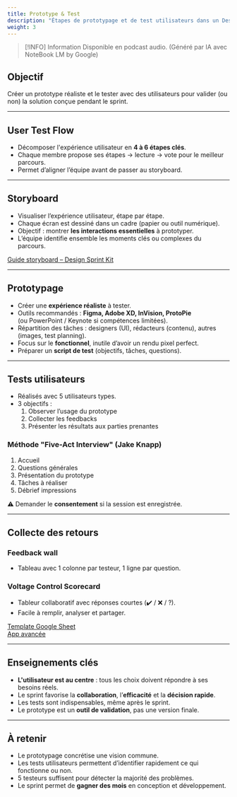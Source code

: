 ```yaml
---
title: Prototype & Test
description: "Étapes de prototypage et de test utilisateurs dans un Design Sprint."
weight: 3
---
```



> [!INFO] Information
> Disponible en podcast audio. (Généré par IA avec NoteBook LM by Google)

<SrtPlayer
  client:only="react"
  audioSrc="/podcasts/design-sprint/storyboarding-prototyping-testing.m4a"
  srtUrl="/podcasts/design-sprint/storyboarding-prototyping-testing.srt"
/>

## Objectif

Créer un prototype réaliste et le tester avec des utilisateurs pour valider (ou non) la solution conçue pendant le sprint.

---

## User Test Flow

- Décomposer l'expérience utilisateur en **4 à 6 étapes clés**.
- Chaque membre propose ses étapes → lecture → vote pour le meilleur parcours.
- Permet d’aligner l’équipe avant de passer au storyboard.

---

## Storyboard

- Visualiser l’expérience utilisateur, étape par étape.
- Chaque écran est dessiné dans un cadre (papier ou outil numérique).
- Objectif : montrer **les interactions essentielles** à prototyper.
- L’équipe identifie ensemble les moments clés ou complexes du parcours.

[Guide storyboard – Design Sprint Kit](https://designsprintkit.withgoogle.com/methodology/phase5-prototype/storyboard)

---

## Prototypage

- Créer une **expérience réaliste** à tester.
- Outils recommandés : **Figma, Adobe XD, InVision, ProtoPie**  
  (ou PowerPoint / Keynote si compétences limitées).
- Répartition des tâches : designers (UI), rédacteurs (contenu), autres (images, test planning).
- Focus sur le **fonctionnel**, inutile d’avoir un rendu pixel perfect.
- Préparer un **script de test** (objectifs, tâches, questions).

---

## Tests utilisateurs

- Réalisés avec 5 utilisateurs types.
- 3 objectifs :
  1. Observer l’usage du prototype
  2. Collecter les feedbacks
  3. Présenter les résultats aux parties prenantes

### Méthode "Five-Act Interview" (Jake Knapp)

1. Accueil
2. Questions générales
3. Présentation du prototype
4. Tâches à réaliser
5. Débrief impressions

⚠️ Demander le **consentement** si la session est enregistrée.

---

## Collecte des retours

### Feedback wall

- Tableau avec 1 colonne par testeur, 1 ligne par question.

### Voltage Control Scorecard

- Tableur collaboratif avec réponses courtes (✔️ / ❌ / ?).
- Facile à remplir, analyser et partager.

[Template Google Sheet](https://docs.google.com/spreadsheets/d/164JSpRqFM5-UVWJ_FcyLYZOvp9uzJBmp/edit)  
[App avancée](http://app.controltheroom.com/)

---

## Enseignements clés

- **L'utilisateur est au centre** : tous les choix doivent répondre à ses besoins réels.
- Le sprint favorise la **collaboration**, l’**efficacité** et la **décision rapide**.
- Les tests sont indispensables, même après le sprint.
- Le prototype est un **outil de validation**, pas une version finale.

---

## À retenir

- Le prototypage concrétise une vision commune.
- Les tests utilisateurs permettent d’identifier rapidement ce qui fonctionne ou non.
- 5 testeurs suffisent pour détecter la majorité des problèmes.
- Le sprint permet de **gagner des mois** en conception et développement.
